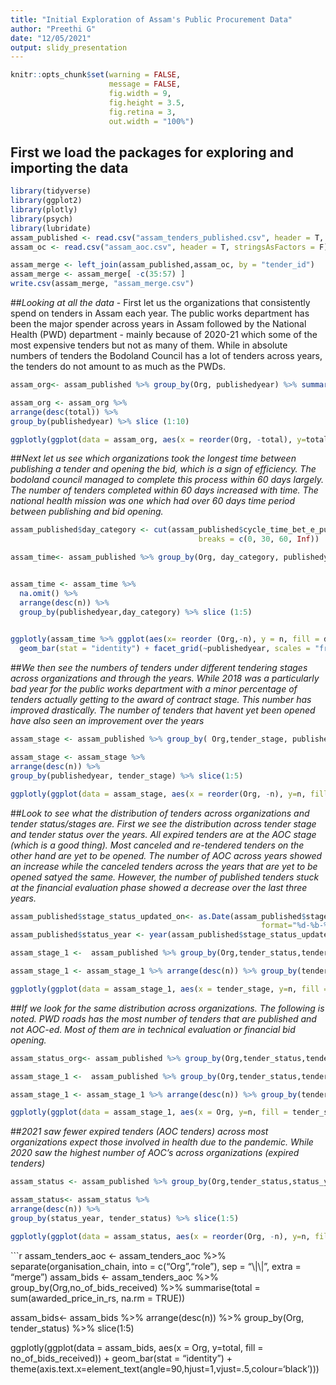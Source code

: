 ```yaml
---
title: "Initial Exploration of Assam's Public Procurement Data"
author: "Preethi G"
date: "12/05/2021"
output: slidy_presentation
---
```


```r
knitr::opts_chunk$set(warning = FALSE,
                      message = FALSE,
                      fig.width = 9, 
                      fig.height = 3.5, 
                      fig.retina = 3,
                      out.width = "100%")
```

## First we load the packages for exploring and importing the data
```r
library(tidyverse)
library(ggplot2)
library(plotly)
library(psych)
library(lubridate)
assam_published <- read.csv("assam_tenders_published.csv", header = T, stringsAsFactors = F)
assam_oc <- read.csv("assam_aoc.csv", header = T, stringsAsFactors = F)

assam_merge <- left_join(assam_published,assam_oc, by = "tender_id")
assam_merge <- assam_merge[ -c(35:57) ]
write.csv(assam_merge, "assam_merge.csv")
```

##*Looking at all the data*
- First let us the organizations that consistently spend on tenders in Assam each year. The public works department has been the major spender across years in Assam followed by the National Health (PWD) department - mainly because of 2020-21 which some of the most expensive tenders but not as many of them. While in absolute numbers of tenders the Bodoland Council has a lot of tenders across years, the tenders do not amount to as much as the PWDs. 

```r
assam_org<- assam_published %>% group_by(Org, publishedyear) %>% summarise(total = sum(value_of_tender_in_rs, na.rm = TRUE))

assam_org <- assam_org %>% 
arrange(desc(total)) %>% 
group_by(publishedyear) %>% slice (1:10)

ggplotly(ggplot(data = assam_org, aes(x = reorder(Org, -total), y=total)) + geom_bar(stat = "identity") + facet_grid(~publishedyear, scales = "free") + theme(axis.text.x=element_text(angle=90,hjust=1,vjust=.5,colour='black')))
```

##*Next let us see which organizations took the longest time between publishing a tender and opening the bid, which is a sign of efficiency. The bodoland council managed to complete this process within 60 days largely. The number of tenders completed within 60 days increased with time. The national health mission was one which had over 60 days time period between publishing and bid opening.* 
```r
assam_published$day_category <- cut(assam_published$cycle_time_bet_e_publishing_date_and_opening_of_price_bid_in_days, 
                                          breaks = c(0, 30, 60, Inf))

assam_time<- assam_published %>% group_by(Org, day_category, publishedyear) %>% tally() 


assam_time <- assam_time %>% 
  na.omit() %>% 
  arrange(desc(n)) %>% 
  group_by(publishedyear,day_category) %>% slice (1:5)
  

ggplotly(assam_time %>% ggplot(aes(x= reorder (Org,-n), y = n, fill = day_category)) + 
  geom_bar(stat = "identity") + facet_grid(~publishedyear, scales = "free")+theme(axis.text.x = element_text(size = 6, angle = 90)))
```
##*We then see the numbers of tenders under different tendering stages across organizations and through the years. While 2018 was a particularly bad year for the public works department with a minor percentage of tenders actually getting to the award of contract stage. This number has improved drastically. The number of tenders that havent yet been opened have also seen an improvement over the years*
```r
assam_stage <- assam_published %>% group_by( Org,tender_stage, publishedyear) %>%  tally ()

assam_stage <- assam_stage %>% 
arrange(desc(n)) %>% 
group_by(publishedyear, tender_stage) %>% slice(1:5)

ggplotly(ggplot(data = assam_stage, aes(x = reorder(Org, -n), y=n, fill = tender_stage)) + geom_bar(stat = "identity") + facet_grid(~publishedyear, scales = "free") + theme(axis.text.x=element_text(angle=90,hjust=1,vjust=.5,colour='black')))

```
##*Look to see what the distribution of tenders across organizations and tender status/stages are. First we see the distribution across tender stage and tender status over the years. All expired tenders are at the AOC stage (which is a good thing). Most canceled and re-tendered tenders on the other hand are yet to be opened. The number of AOC across years showed an increase while the canceled tenders across the years that are yet to be opened satyed the same. However, the number of published tenders stuck at the financial evaluation phase showed a decrease over the last three years.* 
```r
assam_published$stage_status_updated_on<- as.Date(assam_published$stage_status_updated_on, 
                                                        format="%d-%b-%Y")
assam_published$status_year <- year(assam_published$stage_status_updated_on)

assam_stage_1 <-  assam_published %>% group_by(Org,tender_status,tender_stage, publishedyear) %>%  tally ()

assam_stage_1 <- assam_stage_1 %>% arrange(desc(n)) %>% group_by(tender_status,tender_stage, publishedyear)

ggplotly(ggplot(data = assam_stage_1, aes(x = tender_stage, y=n, fill = tender_status)) + geom_bar(stat="identity") + facet_grid(~publishedyear, scales = "free") + theme(axis.text.x=element_text(angle=90,hjust=1,vjust=.5,colour='black')))
```

##*If we look for the same distribution across organizations. The following is noted. PWD roads has the most number of tenders that are published and not AOC-ed. Most of them are in technical evaluation or financial bid opening.* 
```r
assam_status_org<- assam_published %>% group_by(Org,tender_status,tender_stage) %>%  tally ()

assam_stage_1 <-  assam_published %>% group_by(Org,tender_status,tender_stage) %>%  tally ()

assam_stage_1 <- assam_stage_1 %>% arrange(desc(n)) %>% group_by(tender_status,tender_stage) %>% slice (1:5)

ggplotly(ggplot(data = assam_stage_1, aes(x = Org, y=n, fill = tender_stage)) + geom_bar(stat = "identity") + facet_grid(~tender_status, scales = "free") + theme(axis.text.x=element_text(angle=90,hjust=1,vjust=.5,colour='black')))

```
##*2021 saw fewer expired tenders (AOC tenders) across most organizations expect those involved in health due to the pandemic. While 2020 saw the highest number of AOC's across organizations (expired tenders)*
```r

assam_status <- assam_published %>% group_by(Org,tender_status,status_year) %>%  tally ()

assam_status<- assam_status %>% 
arrange(desc(n)) %>% 
group_by(status_year, tender_status) %>% slice(1:5)

ggplotly(ggplot(data = assam_status, aes(x = reorder(Org, -n), y=n, fill = tender_status)) + geom_bar(stat = "identity") + facet_grid(~status_year, scales = "free") + theme(axis.text.x=element_text(angle=90,hjust=1,vjust=.5,colour='black')))
```

```r
assam_tenders_aoc <- assam_tenders_aoc %>% separate(organisation_chain, into = c("Org","role"), sep = "\\|\\|", extra = "merge")
assam_bids <- assam_tenders_aoc %>% group_by(Org,no_of_bids_received) %>% summarise(total = sum(awarded_price_in_rs, na.rm = TRUE))

assam_bids<- assam_bids %>% 
arrange(desc(n)) %>% 
group_by(Org, tender_status) %>% slice(1:5)

ggplotly(ggplot(data = assam_bids, aes(x = Org, y=total, fill = no_of_bids_received)) + geom_bar(stat = "identity") +  theme(axis.text.x=element_text(angle=90,hjust=1,vjust=.5,colour='black')))

